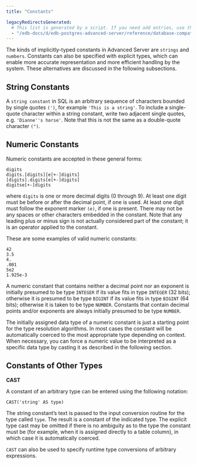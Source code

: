 ```yaml
---
title: "Constants"

legacyRedirectsGenerated:
  # This list is generated by a script. If you need add entries, use the `legacyRedirects` key.
  - "/edb-docs/d/edb-postgres-advanced-server/reference/database-compatibility-for-oracle-developers-reference-guide/13/constants.html"
---
```


<div id="constants" class="registered_link"></div>

The kinds of implicitly-typed constants in Advanced Server are `strings` and `numbers`. Constants can also be specified with explicit types, which can enable more accurate representation and more efficient handling by the system. These alternatives are discussed in the following subsections.

## String Constants

A `string constant` in SQL is an arbitrary sequence of characters bounded by single quotes `(')`, for example `'This is a string'`. To include a single-quote character within a string constant, write two adjacent single quotes, e.g. `'Dianne''s horse'`. Note that this is not the same as a double-quote character `(")`.

## Numeric Constants

Numeric constants are accepted in these general forms:

```
digits
digits.[digits][e[+-]digits]
[digits].digits[e[+-]digits]
digitse[+-]digits
```

where `digits` is one or more decimal digits (0 through 9). At least one digit must be before or after the decimal point, if one is used. At least one digit must follow the exponent marker `(e)`, if one is present. There may not be any spaces or other characters embedded in the constant. Note that any leading plus or minus sign is not actually considered part of the constant; it is an operator applied to the constant.

These are some examples of valid numeric constants:

```text
42
3.5
4.
.001
5e2
1.925e-3
```

A numeric constant that contains neither a decimal point nor an exponent is initially presumed to be type `INTEGER` if its value fits in type `INTEGER` (32 bits); otherwise it is presumed to be type `BIGINT` if its value fits in type `BIGINT` (64 bits); otherwise it is taken to be type `NUMBER`. Constants that contain decimal points and/or exponents are always initially presumed to be type `NUMBER`.

The initially assigned data type of a numeric constant is just a starting point for the type resolution algorithms. In most cases the constant will be automatically coerced to the most appropriate type depending on context. When necessary, you can force a numeric value to be interpreted as a specific data type by casting it as described in the following section.

## Constants of Other Types

**CAST**

A constant of an arbitrary type can be entered using the following notation:

```
CAST('string' AS type)
```

The string constant’s text is passed to the input conversion routine for the type called `type`. The result is a constant of the indicated type. The explicit type cast may be omitted if there is no ambiguity as to the type the constant must be (for example, when it is assigned directly to a table column), in which case it is automatically coerced.

`CAST` can also be used to specify runtime type conversions of arbitrary expressions.